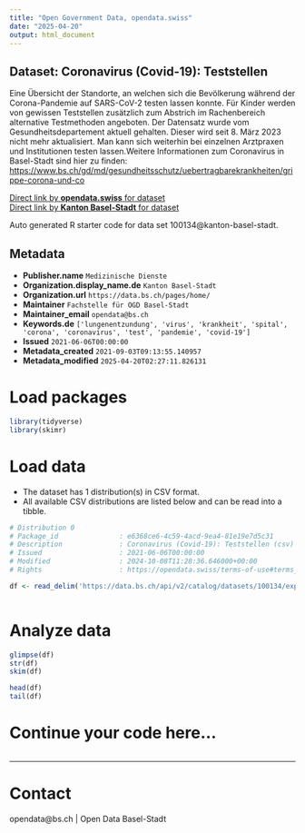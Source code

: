 ```yaml
---
title: "Open Government Data, opendata.swiss"
date: "2025-04-20"
output: html_document
---
```


## Dataset: Coronavirus (Covid-19): Teststellen

Eine Übersicht der Standorte, an welchen sich die Bevölkerung während der Corona-Pandemie auf SARS-CoV-2 testen lassen konnte. Für Kinder werden von gewissen Teststellen zusätzlich zum Abstrich im Rachenbereich alternative Testmethoden angeboten. Der Datensatz wurde vom Gesundheitsdepartement aktuell gehalten. Dieser wird seit 8. März 2023 nicht mehr aktualisiert. Man kann sich weiterhin bei einzelnen Arztpraxen und Institutionen testen lassen.Weitere Informationen zum Coronavirus in Basel-Stadt sind hier zu finden: [https://www.bs.ch/gd/md/gesundheitsschutz/uebertragbarekrankheiten/grippe-corona-und-co](https://www.bs.ch/gd/md/gesundheitsschutz/uebertragbarekrankheiten/grippe-corona-und-co)

[Direct link by **opendata.swiss** for dataset](https://opendata.swiss/de/dataset/coronavirus-covid-19-teststellen)<br>
[Direct link by **Kanton Basel-Stadt** for dataset](https://data.bs.ch/explore/dataset/100134/)

Auto generated R starter code for data set 100134@kanton-basel-stadt.

## Metadata

- **Publisher.name** `Medizinische Dienste`
- **Organization.display_name.de** `Kanton Basel-Stadt`
- **Organization.url** `https://data.bs.ch/pages/home/`
- **Maintainer** `Fachstelle für OGD Basel-Stadt`
- **Maintainer_email** `opendata@bs.ch`
- **Keywords.de** `['lungenentzundung', 'virus', 'krankheit', 'spital', 'corona', 'coronavirus', 'test', 'pandemie', 'covid-19']`
- **Issued** `2021-06-06T00:00:00`
- **Metadata_created** `2021-09-03T09:13:55.140957`
- **Metadata_modified** `2025-04-20T02:27:11.826131`


# Load packages

```r

library(tidyverse)
library(skimr)

```

# Load data

-   The dataset has 1 distribution(s) in CSV format.
-   All available CSV distributions are listed below and can be read into a tibble.

```r

# Distribution 0
# Package_id               : e6368ce6-4c59-4acd-9ea4-81e19e7d5c31
# Description              : Coronavirus (Covid-19): Teststellen (csv)
# Issued                   : 2021-06-06T00:00:00
# Modified                 : 2024-10-08T11:28:36.646000+00:00
# Rights                   : https://opendata.swiss/terms-of-use#terms_by

df <- read_delim('https://data.bs.ch/api/v2/catalog/datasets/100134/exports/csv?use_labels=true')



```

# Analyze data

```r

glimpse(df)
str(df)
skim(df)

head(df)
tail(df)

```

# Continue your code here...

```r

```

------------------------------------------------------------------------

# Contact

opendata@bs.ch | Open Data Basel-Stadt
